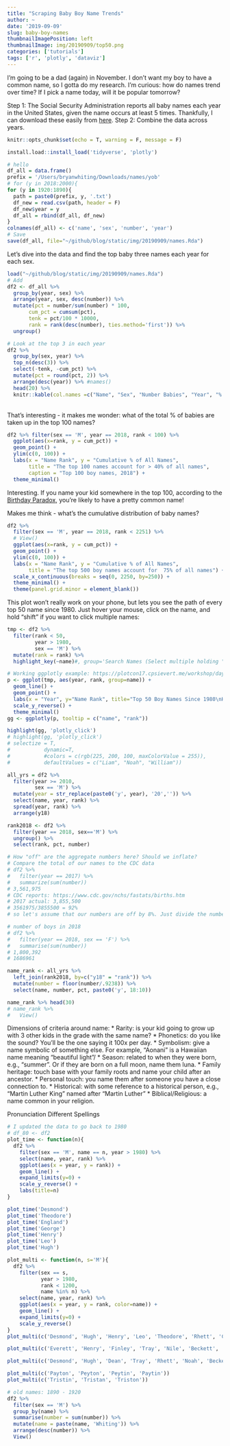 ```yaml
---
title: "Scraping Baby Boy Name Trends"
author: ~
date: '2019-09-09'
slug: baby-boy-names
thumbnailImagePosition: left  
thumbnailImage: img/20190909/top50.png
categories: ['tutorials']
tags: ['r', 'plotly', 'dataviz']
---
```


I'm going to be a dad (again) in November. I don't want my boy to have a common name, so I gotta do my research. I'm curious: how do names trend over time? If I pick a name today, will it be popular tomorrow?

Step 1: The Social Security Administration reports all baby names each year in the United States, given the name occurs at least 5 times. Thankfully, I can download these easily from [here]( https://www.ssa.gov/oact/babynames/limits.html).
Step 2: Combine the data across years.

```r
knitr::opts_chunk$set(echo = T, warning = F, message = F)
```


```r
install.load::install_load('tidyverse', 'plotly')
```

```r
# hello
df_all = data.frame()
prefix = '/Users/bryanwhiting/Downloads/names/yob'
# for (y in 2018:2000){
for (y in 1920:1890){
  path = paste0(prefix, y, '.txt')
  df_new = read.csv(path, header = F) 
  df_new$year = y
  df_all = rbind(df_all, df_new)
}
colnames(df_all) <- c('name', 'sex', 'number', 'year')
# Save
save(df_all, file="~/github/blog/static/img/20190909/names.Rda")
```

Let's dive into the data and find the top baby three names each year for each sex.
```r
load("~/github/blog/static/img/20190909/names.Rda")
# Add 
df2 <- df_all %>%
  group_by(year, sex) %>%
  arrange(year, sex, desc(number)) %>%
  mutate(pct = number/sum(number) * 100,
       cum_pct = cumsum(pct),
       tenk = pct/100 * 10000,
       rank = rank(desc(number), ties.method='first')) %>%
  ungroup()

# Look at the top 3 in each year
df2 %>% 
  group_by(sex, year) %>% 
  top_n(desc(3)) %>% 
  select(-tenk, -cum_pct) %>%
  mutate(pct = round(pct, 2)) %>%
  arrange(desc(year)) %>% #names()
  head(20) %>%
  knitr::kable(col.names =c("Name", "Sex", "Number Babies", "Year", "% of Pop.", "Rank" ))
```

<br>
That's interesting - it makes me wonder: what of the total % of babies are taken up in the top 100 names?

```r
df2 %>% filter(sex == 'M', year == 2018, rank < 100) %>%
  ggplot(aes(x=rank, y = cum_pct)) + 
  geom_point() + 
  ylim(c(0, 100)) + 
  labs(x = "Name Rank", y = "Cumulative % of All Names", 
       title = "The top 100 names account for > 40% of all names",
       caption = "Top 100 boy names, 2018") + 
  theme_minimal()
```

Interesting. If you name your kid somewhere in the top 100, according to the [Birthday Paradox](https://betterexplained.com/articles/understanding-the-birthday-paradox/), you're likely to have a pretty common name!

Makes me think - what's the cumulative distribution of baby names?
```r
df2 %>% 
  filter(sex == 'M', year == 2018, rank < 2251) %>%
  # View()
  ggplot(aes(x=rank, y = cum_pct)) + 
  geom_point() + 
  ylim(c(0, 100)) + 
  labs(x = "Name Rank", y = "Cumulative % of All Names", 
       title = "The top 500 boy names account for  75% of all names") + 
  scale_x_continuous(breaks = seq(0, 2250, by=250)) + 
  theme_minimal() + 
  theme(panel.grid.minor = element_blank())
```

This plot won't really work on your phone, but lets you see the path of every top 50 name since 1980. Just hover your mouse, click on the name, and hold "shift" if you want to click multiple names:
```r
tmp <- df2 %>%
  filter(rank < 50,
         year > 1980,
         sex == 'M') %>%
  mutate(rank = rank) %>%
  highlight_key(~name)#, group='Search Names (Select multiple holding "shift" + click)')

# Working ggplotly example: https://plotcon17.cpsievert.me/workshop/day2/#18
p <- ggplot(tmp, aes(year, rank, group=name)) + 
  geom_line() + 
  geom_point() + 
  labs(x = "Year", y="Name Rank", title="Top 50 Boy Names Since 1980\nHover your mouse to see trend") +
  scale_y_reverse() + 
  theme_minimal()
gg <- ggplotly(p, tooltip = c("name", "rank"))

highlight(gg, 'plotly_click') 
# highlight(gg, 'plotly_click') 
# selectize = T, 
#           dynamic=T, 
#           #colors = c(rgb(225, 200, 100, maxColorValue = 255)),
#           defaultValues = c("Liam", "Noah", "William"))
```

```r
all_yrs = df2 %>%
  filter(year >= 2010,
         sex == 'M') %>%
  mutate(year = str_replace(paste0('y', year), '20','')) %>%
  select(name, year, rank) %>%
  spread(year, rank) %>%
  arrange(y18) 

rank2018 <- df2 %>% 
  filter(year == 2018, sex=='M') %>% 
  ungroup() %>% 
  select(rank, pct, number) 

# How "off" are the aggregate numbers here? Should we inflate?
# Compare the total of our names to the CDC data
# df2 %>% 
#   filter(year == 2017) %>%
#   summarize(sum(number))
# 3,561,975
# CDC reports: https://www.cdc.gov/nchs/fastats/births.htm
# 2017 actual: 3,855,500
# 3561975/3855500 = 92%
# so let's assume that our numbers are off by 8%. Just divide the number by .9238

# number of boys in 2018
# df2 %>%
#   filter(year == 2018, sex == 'F') %>%
#   summarise(sum(number))
# 1,800,392
# 1686961

name_rank <- all_yrs %>% 
  left_join(rank2018, by=c("y18" = "rank")) %>%
  mutate(number = floor(number/.9238)) %>%
  select(name, number, pct, paste0('y', 18:10)) 

name_rank %>% head(30)
# name_rank %>%
#   View()
```

Dimensions of criteria around name:
* Rarity: is your kid going to grow up with 3 other kids in the grade with the same name?
* Phonetics: do you like the sound? You'll be the one saying it 100x per day.
* Symbolism: give a name symbolic of something else. For example, "Aonani" is a Hawaiian name meaning "beautiful light"/
* Season: related to when they were born, e.g., "summer". Or if they are born on a full moon, name them luna.
* Family heritage: touch base with your family roots and name your child after an ancestor.
* Personal touch: you name them after someone you have a close connection to.
* Historical: with some reference to a historical person, e.g., "Martin Luther King" named after "Martin Luther"
* Biblical/Religious: a name common in your religion.

Pronunciation
Different Spellings


```r
# I updated the data to go back to 1980
# df_80 <- df2
plot_time <- function(n){
  df2 %>% 
    filter(sex == 'M', name == n, year > 1980) %>%
    select(name, year, rank) %>%
    ggplot(aes(x = year, y = rank)) + 
    geom_line() + 
    expand_limits(y=0) + 
    scale_y_reverse() + 
    labs(title=n)
}

plot_time('Desmond')
plot_time('Theodore')
plot_time('England')
plot_time('George')
plot_time('Henry')
plot_time('Leo')
plot_time('Hugh')

plot_multi <- function(n, s='M'){
  df2 %>% 
    filter(sex == s, 
           year > 1980,
           rank < 1200,
           name %in% n) %>%
    select(name, year, rank) %>%
    ggplot(aes(x = year, y = rank, color=name)) + 
    geom_line() +
    expand_limits(y=0) + 
    scale_y_reverse() 
}
plot_multi(c('Desmond', 'Hugh', 'Henry', 'Leo', 'Theodore', 'Rhett', 'Christopher', 'Liam', 'Oliver', 'Noah', 'Beckett'))

plot_multi(c('Everett', 'Henry', 'Finley', 'Tray', 'Nile', 'Beckett', 'Oscar', 'Stewart', 'Walker', 'Donovan', 'Troy', 'Phillip', 'Greyson', 'Parker', 'Bodie'))

plot_multi(c('Desmond', 'Hugh', 'Dean', 'Tray', 'Rhett', 'Noah', 'Beckett', 'Orlando', 'Landen', 'Tatum', 'August'))

plot_multi(c('Payton', 'Peyton', 'Peytin', 'Paytin'))
plot_multi(c('Tristin', 'Tristan', 'Triston'))

```

<!-- Further research: -->
<!-- * Are Utah names really that odd? Compare the average distribution over last 10 years to the national average. -->

```r
# old names: 1890 - 1920
df2 %>% 
  filter(sex == 'M') %>%
  group_by(name) %>% 
  summarise(number = sum(number)) %>%
  mutate(name = paste(name, 'Whiting')) %>%
  arrange(desc(number)) %>%
  View()
```




